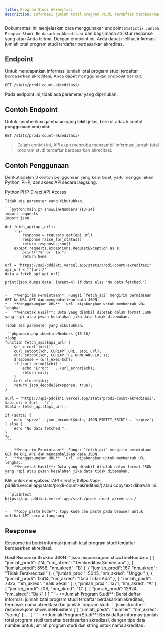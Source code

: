 ```yaml
---
title: Program Studi Akreditasi
description: Informasi jumlah total program studi terdaftar berdasarkan akreditasi.
---
```


Dokumentasi ini menjelaskan cara menggunakan endpoint `Statistik Jumlah Program Studi Berdasarkan Akreditasi` dan bagaimana struktur response yang akan Anda terima. Dengan endpoint ini, Anda dapat melihat informasi jumlah total program studi terdaftar berdasarkan akreditasi.

## Endpoint

Untuk mendapatkan informasi jumlah total program studi terdaftar berdasarkan akreditasi, Anda dapat menggunakan endpoint berikut:

```plaintext
GET /stats/prodi-count-akreditasi/
```

Pada endpoint ini, tidak ada parameter yang diperlukan.

## Contoh Endpoint

Untuk memberikan gambaran yang lebih jelas, berikut adalah contoh penggunaan endpoint:

```plaintext
GET /stats/prodi-count-akreditasi/
```

> Dalam contoh ini, API akan mencoba mengambil informasi jumlah total program studi terdaftar berdasarkan akreditasi.

## Contoh Penggunaan

Berikut adalah 3 contoh penggunaan yang kami buat, yaitu menggunakan Python, PHP, dan akses API secara langsung.

<Tabs defaultValue="python" className="pt-5 pb-1">
  <TabsList>
    <TabsTrigger value="python">Python</TabsTrigger>
    <TabsTrigger value="php">PHP</TabsTrigger>
    <TabsTrigger value="direct">Direct API Access</TabsTrigger>
  </TabsList>
  <TabsContent value="python">

    Tidak ada parameter yang dibutuhkan.

    ```python:main.py showLineNumbers {13-14}
    import requests
    import json

    def fetch_api(api_url):
        try:
            response = requests.get(api_url)
            response.raise_for_status()
            return response.json()
        except requests.exceptions.RequestException as e:
            print(f"Error: {e}")
            return None

    url = "https://api-pddikti.vercel.app/stats/prodi-count-akreditasi"
    api_url = f"{url}/"
    data = fetch_api(api_url)

    print(json.dumps(data, indent=4) if data else "No data fetched.")
    ```

    -   **Mengirim Permintaan**: Fungsi `fetch_api` mengirim permintaan GET ke URL API dan mengembalikan data JSON.
    *   **Menggabungkan URL**: `url` digabungkan untuk membentuk URL lengkap.
    -   **Mencetak Hasil**: Data yang diambil dicetak dalam format JSON yang rapi atau pesan kesalahan jika data tidak ditemukan.
  </TabsContent>
  <TabsContent value="php">

    Tidak ada parameter yang dibutuhkan.

    ```php:main.php showLineNumbers {15-16}
    <?php
    function fetch_api($api_url) {
        $ch = curl_init();
        curl_setopt($ch, CURLOPT_URL, $api_url);
        curl_setopt($ch, CURLOPT_RETURNTRANSFER, 1);
        $response = curl_exec($ch);
        if (curl_errno($ch)) {
            echo 'Error: ' . curl_error($ch);
            return null;
        }
        curl_close($ch);
        return json_decode($response, true);
    }

    $url = "https://api-pddikti.vercel.app/stats/prodi-count-akreditasi";
    $api_url = $url . '/';
    $data = fetch_api($api_url);

    if ($data) {
        echo '<pre>' . json_encode($data, JSON_PRETTY_PRINT) . '</pre>';
    } else {
        echo "No data fetched.";
    }
    ?>
    ```

    -   **Mengirim Permintaan**: Fungsi `fetch_api` mengirim permintaan GET ke URL API dan mengembalikan data JSON.
    *   **Menggabungkan URL**: `url` digabungkan untuk membentuk URL lengkap.
    -   **Mencetak Hasil**: Data yang diambil dicetak dalam format JSON yang rapi atau pesan kesalahan jika data tidak ditemukan.
  </TabsContent>
  <TabsContent value="direct">
    Klik untuk mengakses [API directly](https://api-pddikti.vercel.app/stats/prodi-count-akreditasi/) atau copy text dibawah ini.

    ```plaintext
    https://api-pddikti.vercel.app/stats/prodi-count-akreditasi/
    ```

    -   **Copy paste kode**: Copy kode dan paste pada browser untuk melihat API secara langsung.
  </TabsContent>
</Tabs>

## Response

Response ini berisi informasi jumlah total program studi terdaftar berdasarkan akreditasi.

<Tabs defaultValue="hasil" className="pt-5 pb-1">
  <TabsList>
    <TabsTrigger value="hasil">Hasil Response</TabsTrigger>
    <TabsTrigger value="struktur">Struktur JSON</TabsTrigger>
  </TabsList>
  <TabsContent value="hasil">
    ```json:response.json showLineNumbers
    [
        {
            "jumlah_prodi": 274,
            "nm_akred": "Terakreditasi Sementara"
        },
        {
            "jumlah_prodi": 5556,
            "nm_akred": "B"
        },
        {
             "jumlah_prodi": 167,
            "nm_akred": "Tidak Terakreditasi"
        },
        {
           "jumlah_prodi": 5045,
            "nm_akred": "Unggul"
        },
        {
            "jumlah_prodi": 13414,
            "nm_akred": "Data Tidak Ada"
        },
        {
            "jumlah_prodi": 7323,
            "nm_akred": "Baik Sekali"
        },
        {
             "jumlah_prodi": 1371,
            "nm_akred": "A"
        },
         {
             "jumlah_prodi": 208,
            "nm_akred": "C"
        },
        {
             "jumlah_prodi": 12624,
            "nm_akred": "Baik"
        }
    ]
    ```
    -   **Jumlah Program Studi**: Berisi daftar informasi jumlah total program studi terdaftar berdasarkan akreditasi, termasuk nama akreditasi dan jumlah program studi.
  </TabsContent>
  <TabsContent value="struktur">
    ```json:structure-response.json showLineNumbers
    [
        {
            "jumlah_prodi": "number",
            "nm_akred": "string"
        },
        ...
    ]
    ```
    -   **Jumlah Program Studi**: Berisi daftar informasi jumlah total program studi terdaftar berdasarkan akreditasi, dengan tipe data number untuk jumlah program studi dan string untuk nama akreditasi.
  </TabsContent>
</Tabs>